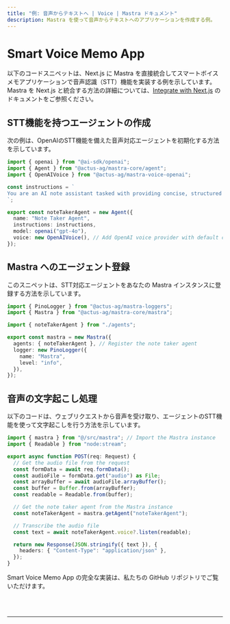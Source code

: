 ```yaml
---
title: "例: 音声からテキストへ | Voice | Mastra ドキュメント"
description: Mastra を使って音声からテキストへのアプリケーションを作成する例。
---
```



# Smart Voice Memo App

以下のコードスニペットは、Next.js に Mastra を直接統合してスマートボイスメモアプリケーションで音声認識（STT）機能を実装する例を示しています。Mastra を Next.js と統合する方法の詳細については、[Integrate with Next.js](/docs/frameworks/next-js) のドキュメントをご参照ください。

## STT機能を持つエージェントの作成

次の例は、OpenAIのSTT機能を備えた音声対応エージェントを初期化する方法を示しています。

```typescript filename="src/mastra/agents/index.ts"
import { openai } from "@ai-sdk/openai";
import { Agent } from "@actus-ag/mastra-core/agent";
import { OpenAIVoice } from "@actus-ag/mastra-voice-openai";

const instructions = `
You are an AI note assistant tasked with providing concise, structured summaries of their content... // omitted for brevity
`;

export const noteTakerAgent = new Agent({
  name: "Note Taker Agent",
  instructions: instructions,
  model: openai("gpt-4o"),
  voice: new OpenAIVoice(), // Add OpenAI voice provider with default configuration
});
```

## Mastra へのエージェント登録

このスニペットは、STT対応エージェントをあなたの Mastra インスタンスに登録する方法を示しています。

```typescript filename="src/mastra/index.ts"
import { PinoLogger } from "@actus-ag/mastra-loggers";
import { Mastra } from "@actus-ag/mastra-core/mastra";

import { noteTakerAgent } from "./agents";

export const mastra = new Mastra({
  agents: { noteTakerAgent }, // Register the note taker agent
  logger: new PinoLogger({
    name: "Mastra",
    level: "info",
  }),
});
```

## 音声の文字起こし処理

以下のコードは、ウェブリクエストから音声を受け取り、エージェントのSTT機能を使って文字起こしを行う方法を示しています。

```typescript filename="app/api/audio/route.ts"
import { mastra } from "@/src/mastra"; // Import the Mastra instance
import { Readable } from "node:stream";

export async function POST(req: Request) {
  // Get the audio file from the request
  const formData = await req.formData();
  const audioFile = formData.get("audio") as File;
  const arrayBuffer = await audioFile.arrayBuffer();
  const buffer = Buffer.from(arrayBuffer);
  const readable = Readable.from(buffer);

  // Get the note taker agent from the Mastra instance
  const noteTakerAgent = mastra.getAgent("noteTakerAgent");

  // Transcribe the audio file
  const text = await noteTakerAgent.voice?.listen(readable);

  return new Response(JSON.stringify({ text }), {
    headers: { "Content-Type": "application/json" },
  });
}
```

Smart Voice Memo App の完全な実装は、私たちの GitHub リポジトリでご覧いただけます。

<br />
<br />
<hr className="dark:border-[#404040] border-gray-300" />
<br />
<br />
<GithubLink
  link={
    "https://github.com/mastra-ai/voice-examples/tree/main/speech-to-text/voice-memo-app"
  }
/>
